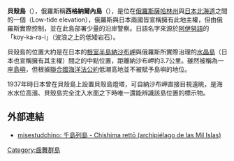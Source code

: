 '''貝殼島'''（{{jpn|j=貝殻島|hg=かいがらじま|rm=Kaigara jima|f=y}}），俄羅斯稱'''西格納爾內島'''（{{lang-rus|Остров Сигнальный|Ostrov Signalnyy}}），是位在[[俄羅斯|俄羅斯]][[薩哈林州|薩哈林州]]與[[日本|日本]][[北海道|北海道]]之間的一個{{link-en|低潮高地|Low-tide elevation}}（Low-tide elevation），俄羅斯與日本兩國皆宣稱擁有此地主權，但由俄羅斯實際控制，並在此島部署少量的沿岸警察。日語名字來源於[[阿伊努語|阿伊努語]]的「koy-ka-ra-i」（波浪之上的低矮岩石）。

貝殼島的位置大約是在日本的[[根室半島|根室半島]][[納沙布岬|納沙布岬]]與俄羅斯所實際治理的[[水晶島|水晶島]]（日本也宣稱擁有其主權）間之{{link-ja|珸瑤瑁水道|珸瑤瑁水道}}的中點位置，距離納沙布岬約3.7公里。雖然被稱為一座[[島嶼|島嶼]]，但根據[[聯合國海洋法公約|聯合國海洋法公約]]低潮高地並不被賦予島嶼的地位。

1937年時日本曾在貝殼島上設置貝殼島燈塔，可自納沙布岬直接目視遠眺，是海水水位高漲、貝殼島完全沈入水面之下時唯一還能辨識該島位置的標示物。

==外部連結==
*[http://misestudchino.livejournal.com/25165.html misestudchino: 千島列島 - Chishima rettō (archipiélago de las Mil Islas)]

{{千島群島}}

[[Category:齒舞群島|Category:齒舞群島]]